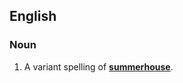 ==English==
===Noun===
{{en-noun|sg=[[summer]]-[[house]]}}

#A variant spelling of '''[[summerhouse]]'''.